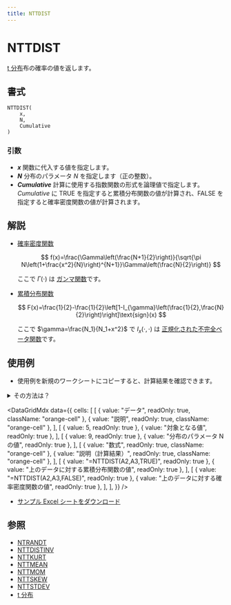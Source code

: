 ```yaml
---
title: NTTDIST
---
```



# NTTDIST

[t 分布](https://www.ntrand.com/jp/t-distribution/)布の確率の値を返します。

## 書式

```excel
NTTDIST(
    x,
    N,
    Cumulative
)
```

### 引数

- **_x_** 関数に代入する値を指定します。
- **_N_** 分布のパラメータ $N$ を指定します（正の整数）。
- **_Cumulative_** 計算に使用する指数関数の形式を論理値で指定します。*Cumulative* に TRUE を指定すると累積分布関数の値が計算され、FALSE を指定すると確率密度関数の値が計算されます。

## 解説

- [確率密度関数](https://www.ntrand.com/jp/glossary/#local_probability)

  $$
  f(x)=\frac{\Gamma\left(\frac{N+1}{2}\right)}{\sqrt{\pi N\left(1+\frac{x^2}{N}\right)^{N+1}}\Gamma\left(\frac{N}{2}\right)}
  $$

  ここで $\Gamma(\cdot)$ は [ガンマ関数](https://www.ntrand.com/glossary/#local_Gamma)です。

- [累積分布関数](https://www.ntrand.com/jp/glossary/#local_cumulative)

  $$
  F(x)=\frac{1}{2}-\frac{1}{2}\left[1-I_{\gamma}\left(\frac{1}{2},\frac{N}{2}\right)\right]\text{sign}(x)
  $$

  ここで $\gamma=\frac{N_1}{N_1+x^2}$ で $I_{x}(\cdot,\cdot)$ は [正規化された不完全ベータ関数](https://www.ntrand.com/glossary/#local_regularized_incomplete_beta)です。

## 使用例

- 使用例を新規のワークシートにコピーすると、計算結果を確認できます。

<details>
<summary>その方法は？</summary>

1.  新しいブックまたはワークシートを作成します。
2.  ヘルプ トピックにある使用例を選択します（行番号および列番号を除く）。

    ![Selecting an example from Help](./../../assets/functions/HowToCopy.png)

    ヘルプから使用例を選択する

3.  Ctrl キーを押しながら C キーを押します。
4.  ワークシートのセル A1 を選択し、Ctrl キーを押しながら V キーを押します。
5.  計算結果と結果を返す数式の表示を切り替えるには、Ctrl キーを押しながら ` (アクサン グラーブ) キーを押すか、または [ツール] メニューの [ワークシート分析] をポイントし、[ワークシート分析モード] をクリックします。

</details>

<DataGridMdx
  data={{
    cells: [
      [
        { value: "データ", readOnly: true, className: "orange-cell" },
        { value: "説明", readOnly: true, className: "orange-cell" },
      ],
      [
        { value: 5, readOnly: true },
        { value: "対象となる値", readOnly: true },
      ],
      [
        { value: 9, readOnly: true },
        { value: "分布のパラメータ N の値", readOnly: true },
      ],
      [
        { value: "数式", readOnly: true, className: "orange-cell" },
        { value: "説明（計算結果）", readOnly: true, className: "orange-cell" },
      ],
      [
        { value: "=NTTDIST(A2,A3,TRUE)", readOnly: true },
        { value: "上のデータに対する累積分布関数の値", readOnly: true },
      ],
      [
        { value: "=NTTDIST(A2,A3,FALSE)", readOnly: true },
        { value: "上のデータに対する確率密度関数の値", readOnly: true },
      ],
    ],
  }}
/>

- [サンプル Excel シートをダウンロード](https://www.ntrand.com/files/NtRand2.xls "サンプル Excel シートをダウンロード")

## 参照

- [NTRANDT](https://www.ntrand.com/jp/ntrandt/)
- [NTTDISTINV](https://www.ntrand.com/jp/nttdistinv/)
- [NTTKURT](https://www.ntrand.com/jp/nttkurt/)
- [NTTMEAN](https://www.ntrand.com/jp/nttmean/)
- [NTTMOM](https://www.ntrand.com/jp/nttmom/)
- [NTTSKEW](https://www.ntrand.com/jp/nttskew/)
- [NTTSTDEV](https://www.ntrand.com/jp/nttstdev/)
- [t 分布](https://www.ntrand.com/jp/t-distribution/)
